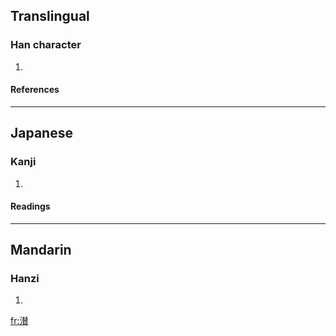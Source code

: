 ==Translingual==
===Han character===
{{Han char|rn=85|rad=水|as=15|sn=18|four=|canj=水手人金 (EQOC)}}
# {{defn|Han|sort=水15}}
====References====
{{Han ref|kx=0658.070|dkj=18564|hdz=31776.030|uh=6FFD|ud=28669}}
----
==Japanese==
===Kanji===
{{ja-kanji|grade=|rs=水15}}
# {{defn|Japanese}} 
====Readings====
{{ja-readings|on=[[さん]] (san)|kun=}}
----
==Mandarin==
===Hanzi===
{{cmn-hanzi|pin=[[cuán]] ([[cuan2]]), [[qián]] ([[qian2]]), [[zā]] ([[za1]]), [[zàn]] ([[zan4]])|wg=ts'uan<sup>2</sup>, ch'ien<sup>2</sup>, tsa<sup>1</sup>, tsan<sup>4</sup>}}
# {{defn|Mandarin}}

[[fr:濽]]